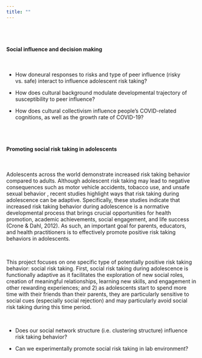 ```yaml
---
title: ""
---
```

<style type="text/css">
.main-container {
  max-width: 700px;
  margin-left: 80px;
  margin-right: auto;
}
</style>


<br>
<br>

<h4>Social influence and decision making</h4>
<br>


* How doneural responses to risks and type of peer influence (risky vs. safe) interact to influence adolescent risk taking?

* How does cultural background modulate developmental trajectory of susceptibility to peer influence?

* How does cultural collectivism influence people's COVID-related cognitions, as well as the growth rate of COVID-19?

<br>
<br>

<h4>Promoting social risk taking in adolescents</h4>

<br>

Adolescents across the world demonstrate increased risk taking behavior compared to adults. Although adolescent risk taking may lead to negative consequences such as motor vehicle accidents, tobacco use, and unsafe sexual behavior , recent studies highlight ways that risk taking during adolescence can be adaptive. Specifically, these studies indicate that increased risk taking behavior during adolescence is a normative developmental process that brings crucial opportunities for health promotion, academic achievements, social engagement, and life success (Crone & Dahl, 2012). As such, an important goal for parents, educators, and health practitioners is to effectively promote positive risk taking behaviors in adolescents.

<br>

This project focuses on one specific type of potentially positive risk taking behavior: social risk taking. First, social risk taking during adolescence is functionally adaptive as it facilitates the exploration of new social roles, creation of meaningful relationships, learning new skills, and engagement in other rewarding experiences; and 2) as adolescents start to spend more time with their friends than their parents, they are particularly sensitive to social cues (especially social rejection) and may particularly avoid social risk taking during this time period.

<br>

* Does our social network structure (i.e. clustering structure) influence risk taking behavior?

* Can we experimentally promote social risk taking in lab environment?